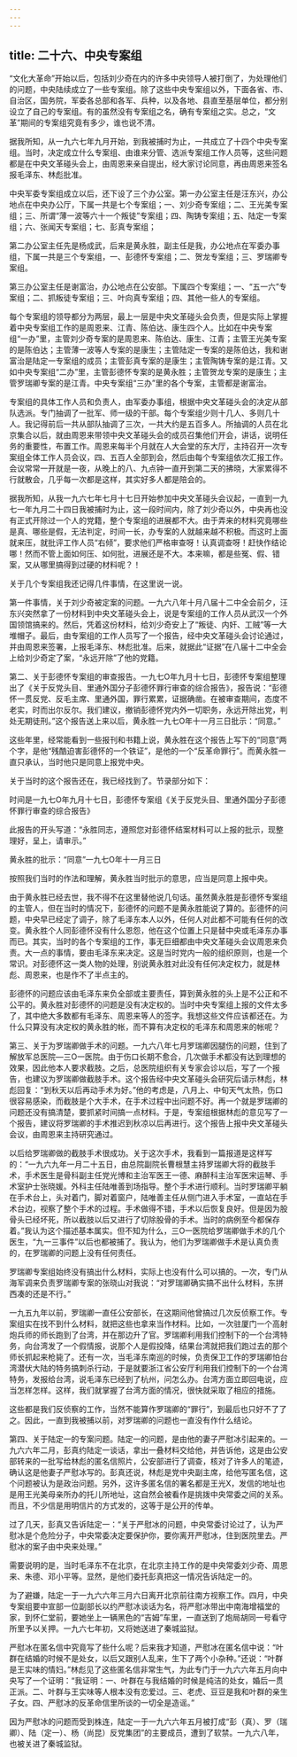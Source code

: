 ```yaml
---
---
---
```

title: 二十六、中央专案组
---



“文化大革命”开始以后，包括刘少奇在内的许多中央领导人被打倒了，为处理他们的问题，中央陆续成立了一些专案组。除了这些中央专案组以外，下面各省、市、自治区，国务院，军委各总部和各军、兵种，以及各地、县直至基层单位，都分别设立了自己的专案组。有的虽然没有专案组之名，确有专案组之实。总之，“文革”期间的专案组究竟有多少，谁也说不清。

据我所知，从一九六七年九月开始，到我被捕时为止，一共成立了十四个中央专案组。当时，决定成立什么专案组、由谁来分管、选派专案组工作人员等，这些问题都是在中央文革碰头会上，由周恩来亲自提出，经大家讨论同意，再由周恩来签名报毛泽东、林彪批准。

中央军委专案组成立以后，还下设了三个办公室。第一办公室主任是汪东兴，办公地点在中央办公厅，下属一共是七个专案组；一、刘少奇专案组；二、王光美专案组；三、所谓“薄一波等六十一个叛徒”专案组；四、陶铸专案组；五、陆定一专案组；六、张闻天专案组；七、彭真专案组；

第二办公室主任先是杨成武，后来是黄永胜，副主任是我，办公地点在军委办事组，下属一共是三个专案组，一、彭德怀专案组；二、贺龙专案组；三、罗瑞卿专案组。

第三办公室主任是谢富治，办公地点在公安部。下属四个专案组；一、“五一六”专案组；二、抓叛徒专案组；三、叶向真专案组；四、其他一些人的专案组。

每个专案组的领导都分为两层，最上一层是中央文革碰头会负责，但是实际上掌握着中央专案组工作的是周恩来、江青、陈伯达、康生四个人。比如在中央专案组“一办”里，主管刘少奇专案的是周恩来、陈伯达、康生、江青；主管王光美专案的是陈伯达；主管薄一波等人专案的是康生；主管陆定一专案的是陈伯达，我和谢富治是陆定一专案组的成员；主管彭真专案的是康生；主管陶铸专案的是江青。又如中央专案组“二办”里，主管彭德怀专案的是黄永胜；主管贺龙专案的是康生；主管罗瑞卿专案的是江青。中央专案组“三办”里的各个专案，主管都是谢富治。

专案组的具体工作人员和负责人，由军委办事组，根据中央文革碰头会的决定从部队选派。专门抽调了一批军、师一级的干部。每个专案组少则十几人、多则几十人。我记得前后一共从部队抽调了三次，一共大约是五百多人。所抽调的人员在北京集合以后，就由周恩来带领中央文革碰头会的成员召集他们开会，讲话，说明任务的重要性，布置工作。周恩来每半个月就在人大会堂的东大厅，主持召开一次专案组全体工作人员会议，四、五百人全部到会，然后由每个专案组依次汇报工作。会议常常一开就是一夜，从晚上的八、九点钟一直开到第二天的拂晓，大家累得不行就散会，几乎每一次都是这样，其实好多人都是陪会的。

据我所知，从我一九六七年七月十七日开始参加中央文革碰头会议起，一直到一九七一年九月二十四日我被捕时为止，这一段时间内，除了刘少奇以外，中央再也没有正式开除过一个人的党籍，整个专案组的进展都不大。由于弄来的材料究竟哪些是真、哪些是假，无法判定，时间一长，办专案的人就越来越不积极。而这时上面就来压，就批评工作人员“右倾”，要求他们严格审查呀！认真调查呀！赶快作结论哪！然而不管上面如何压、如何批，进展还是不大。本来嘛，都是些冤、假、错案，又从哪里搞得到过硬的材料呢？！

关于几个专案组我还记得几件事情，在这里说一说。

第一件事情，关于刘少奇被定案的问题。一九六八年十月八届十二中全会前夕，汪东兴突然拿了一份材料到中央文革碰头会上，说是专案组的工作人员从武汉一个外国领馆搞来的。然后，凭着这份材料，给刘少奇安上了“叛徒、内奸、工贼”等一大堆帽子。最后，由专案组的工作人员写了一个报告，经中央文革碰头会讨论通过，并由周恩来签署，上报毛泽东、林彪批准。后来，就据此“证据”在八届十二中全会上给刘少奇定了案，“永远开除”了他的党籍。

第二、关于彭德怀专案组的审查报告。一九七O年九月十七日，彭德怀专案组整理出了《关于反党头目、里通外国分子彭德怀罪行审查的综合报告》，报告说：“彭德怀一贯反党、反毛主席、里通外国，罪行累累，证据确凿。在被审查期间，态度不老实，时而出尔反尔。我们建议，撤销彭德怀党内外一切职务，永远开除出党，判处无期徒刑。”这个报告送上来以后，黄永胜一九七O年十一月三日批示：“同意。”

这些年里，经常能看到一些报刊和书籍上说，黄永胜在这个报告上写下的“同意”两个字，是他“残酷迫害彭德怀的一个铁证”，是他的一个“反革命罪行”。而黄永胜一直只承认，当时他只是同意上报党中央。

关于当时的这个报告还在，我已经找到了。节录部分如下：

时间是一九七O年九月十七日，彭德怀专案组《关于反党头目、里通外国分子彭德怀罪行审查的综合报告》

此报告的开头写道：“永胜同志，遵照您对彭德怀结案材料可以上报的批示，现整理好，呈上，请审示。”

黄永胜的批示：“同意”一九七O年十一月三日

按照我们当时的作法和理解，黄永胜当时批示的意思，应当是同意上报中央。

由于黄永胜已经去世，我不得不在这里替他说几句话。虽然黄永胜是彭德怀专案组的主管人，但在当时的情况下，彭德怀的问题不是黄永胜能说了算的。彭德怀的问题，中央早已经定了调子，除了毛泽东本人以外，任何人对此都不可能有任何的改变。黄永胜个人同彭德怀没有什么恩怨，他在这个位置上只是替中央或毛泽东办事而已。其实，当时的各个专案组的工作，事无巨细都由中央文革碰头会议周恩来负责。大一点的事情，要由毛泽东来决定。这是当时党内一般的组织原则，也是一个常识。对彭德怀这一类人物的处理，别说黄永胜对此没有任何决定权力，就是林彪、周恩来，也是作不了半点主的。

彭德怀的问题应该由毛泽东来负全部或主要责任，算到黄永胜的头上是不公正和不公平的。黄永胜对彭德怀的问题是没有决定权的。当时中央专案组上报的文件太多了，其中绝大多数都有毛泽东、周恩来等人的签字。我想这些文件应该都还在。为什么只算没有决定权的黄永胜的帐，而不算有决定权的毛泽东和周恩来的帐呢？

第三、关于为罗瑞卿做手术的问题。一九六八年七月罗瑞卿因腿伤的问题，住到了解放军总医院—三O一医院。由于伤口长期不愈合，几次做手术都没有达到理想的效果，因此他本人要求截肢。之后，总医院组织有关专家会诊以后，写了一个报告，也建议为罗瑞卿做截肢手术。这个报告经中央文革碰头会研究后请示林彪，林彪回复：“到秋天以后再动手术为好。”他的考虑是，八月上、中旬天气太热，伤口很容易感染，而截肢是个大手术，在手术过程中出问题不好。再一个就是罗瑞卿的问题还没有搞清楚，要抓紧时间搞一点材料。于是，专案组根据林彪的意见写了一个报告，建议将罗瑞卿的手术推迟到秋凉以后再进行。这个报告上报中央文革碰头会议，由周恩来主持研究通过。

以后给罗瑞卿做的截肢手术很成功。关于这次手术，我看到一篇报道是这样写的：“一九六九年一月二十五日，由总院副院长曹根慧主持罗瑞卿大将的截肢手术，手术医生是骨科副主任党光博和主治军医王一德、麻醉科主治军医宋运琴、手术室护士张晓媛。外科主任陆唯善到场指导。整个手术进行顺利。当时罗瑞卿平躺在手术台上，头对着门，脚对着窗户，陆唯善主任从侧门进入手术室，一直站在手术台边，视察了整个手术的过程。手术做得不错，手术以后恢复良好。但是因为股骨头已经坏死，所以截肢以后又进行了切除股骨的手术。当时的病例至今都保存着。”我认为这个描述基本属实。但不知为什么，三O一医院给罗瑞卿做手术的几个医生，“九一三事件”以后也都被捕了。我认为，他们为罗瑞卿做手术是认真负责的，在罗瑞卿的问题上没有任何责任。

罗瑞卿专案组始终没有搞出什么材料，实际上也没有什么可以搞的。一次，专门从海军调来负责罗瑞卿专案的张晓山对我说：“对罗瑞卿确实搞不出什么材料，东拼西凑的还是不行。”

一九五九年以前，罗瑞卿一直任公安部长，在这期间他曾搞过几次反侦察工作。专案组实在找不到什么材料，就把这些也拿来当作材料。比如，一次驻厦门一个高射炮兵师的师长跑到了台湾，并在那边升了官。罗瑞卿利用我们控制下的一个台湾特务，向台湾发了一个假情报，说那个人是假投降，结果台湾就把我们跑过去的那个师长抓起来枪毙了。还有一次，当毛泽东南巡的时候，负责保卫工作的罗瑞卿怕台湾潜伏大陆的特务搞刺杀行动，于是就要浙江省公安厅利用我们控制下的一个台湾特务，发报给台湾，说毛泽东已经到了杭州，问怎么办。台湾方面立即回电说，应当怎样怎样。这样，我们就掌握了台湾方面的情况，很快就采取了相应的措施。

这些都是我们反侦察的工作，当然不能算作罗瑞卿的“罪行”，到最后也只好不了了之。因此，一直到我被捕以前，对罗瑞卿的问题也一直没有作什么结论。

第四、关于陆定一的专案问题。陆定一的问题，是由他的妻子严慰冰引起来的。一九六六年二月，彭真约陆定一谈话，拿出一叠材料交给他，并告诉他，这是由公安部转来的一批写给林彪的匿名信照片，公安部进行了调查，核对了许多人的笔迹，确认这是他妻子严慰冰写的。彭真还说，林彪是党中央副主席，给他写匿名信，这个问题被认为是政治问题。另外，这许多匿名信的署名都是王光X，发信的地址也是用王光美母亲所办的托儿所地址，这自然会被看作是挑拨中央常委之间的关系。而且，不少信是用明信片的方式发的，这等于是公开的传单。

过了几天，彭真又告诉陆定一：“关于严慰冰的问题，中央常委讨论过了，认为严慰冰是个危险分子，中央常委决定要保护你，要你离开严慰冰，住到医院里去。严慰冰的案子由中央来处理。”

需要说明的是，当时毛泽东不在北京，在北京主持工作的是中央常委刘少奇、周恩来、朱德、邓小平等。显然，是他们委托彭真把这一情况告诉陆定一的。

为了避嫌，陆定一于一九六六年三月六日离开北京前往南方视察工作。四月，中央专案组要中宣部一位副部长以约严慰冰谈话为名，将严慰冰带出中南海增福堂的家，到怀仁堂前，要她坐上一辆黑色的“吉姆”车里，一直送到了炮局胡同一号看守所里予以关押。一九六七年初，又将她送进了秦城监狱。

严慰冰在匿名信中究竟写了些什么呢？后来我才知道，严慰冰在匿名信中说：“叶群在结婚的时候不是处女，以后又跟别人乱来，生下了两个小杂种。”还说：“叶群是王实味的情妇。”林彪见了这些匿名信非常生气，为此专门于一九六六年五月向中央写了一个证明：“我证明：一、叶群在与我结婚的时候是纯洁的处女，婚后一贯正派。二、叶群与王实味等人根本没有恋爱过。三、老虎、豆豆是我和叶群的亲生子女。四、严慰冰的反革命信里所谈的一切全是造谣。”

因为严慰冰的问题而受到株连，陆定一于一九六六年五月被打成“彭（真）、罗（瑞卿）、陆（定一）、杨（尚昆）反党集团”的主要成员，遭到了软禁。一九六八年，也被关进了秦城监狱。